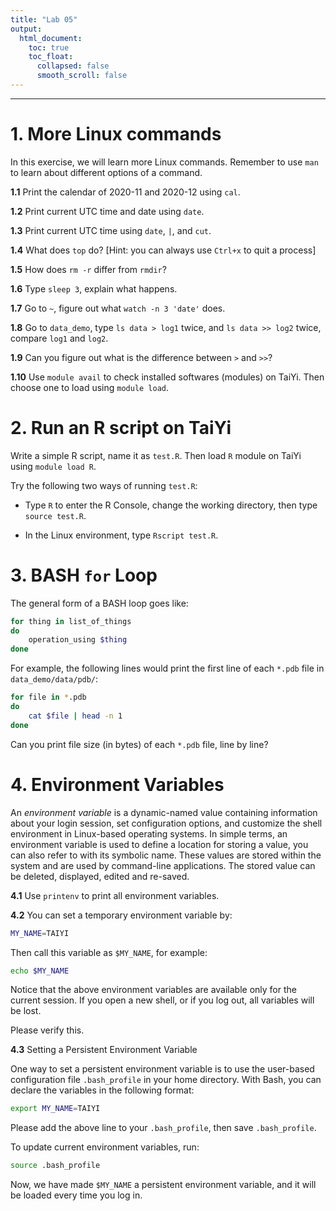 ---
title: "Lab 05"
output:
  html_document:
    toc: true
    toc_float:
      collapsed: false
      smooth_scroll: false
---

***

# 1. More Linux commands

In this exercise, we will learn more Linux commands. Remember to use `man` to learn about different options of a command. 

**1.1** Print the calendar of 2020-11 and 2020-12 using `cal`.

**1.2** Print current UTC time and date using `date`.

**1.3** Print current UTC time using `date`, `|`, and `cut`.

**1.4** What does `top` do? [Hint: you can always use `Ctrl+x` to quit a process]

**1.5** How does `rm -r` differ from `rmdir`?

**1.6** Type `sleep 3`, explain what happens.

**1.7** Go to `~`, figure out what `watch -n 3 'date'` does.

**1.8** Go to `data_demo`, type `ls data > log1` twice, and `ls data >> log2` twice, compare `log1` and `log2`.

**1.9** Can you figure out what is the difference between `>` and `>>`?

**1.10** Use `module avail` to check installed softwares (modules) on TaiYi. Then choose one to load using `module load`.

# 2. Run an R script on TaiYi

Write a simple R script, name it as `test.R`. Then load `R` module on TaiYi using `module load R`.

Try the following two ways of running `test.R`:

* Type `R` to enter the R Console, change the working directory, then type `source test.R`.

* In the Linux environment, type `Rscript test.R`. 

# 3. BASH `for` Loop

The general form of a BASH loop goes like:

```{bash, eval=F}
for thing in list_of_things
do
    operation_using $thing
done
```

For example, the following lines would print the first line of each `*.pdb` file in `data_demo/data/pdb/`:

```{bash, eval=F}
for file in *.pdb
do
    cat $file | head -n 1
done
```

Can you print file size (in bytes) of each `*.pdb` file, line by line?

# 4. Environment Variables

An *environment variable* is a dynamic-named value containing information about your login session, set configuration options, and customize the shell environment in Linux-based operating systems. In simple terms, an environment variable is used to define a location for storing a value, you can also refer to with its symbolic name. These values are stored within the system and are used by command-line applications. The stored value can be deleted, displayed, edited and re-saved.

**4.1** Use `printenv` to print all environment variables.

**4.2** You can set a temporary environment variable by:

```{bash, eval=F}
MY_NAME=TAIYI
```

Then call this variable as `$MY_NAME`, for example:

```{bash, eval=F}
echo $MY_NAME
```

Notice that the above environment variables are available only for the current session. If you open a new shell, or if you log out, all variables will be lost. 

Please verify this.

**4.3** Setting a Persistent Environment Variable

One way to set a persistent environment variable is to use the user-based configuration file `.bash_profile` in your home directory. With Bash, you can declare the variables in the following format:

```{bash, eval=F}
export MY_NAME=TAIYI
```

Please add the above line to your `.bash_profile`, then save `.bash_profile`.

To update current environment variables, run:

```{bash, eval=F}
source .bash_profile
```

Now, we have made `$MY_NAME` a persistent environment variable, and it will be loaded every time you log in.  
